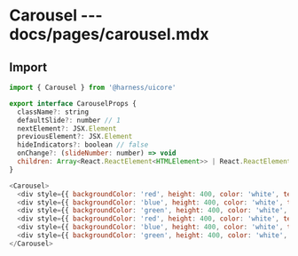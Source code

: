 # Carousel --- docs/pages/carousel.mdx

## Import

```js
import { Carousel } from '@harness/uicore'
```

```js
export interface CarouselProps {
  className?: string
  defaultSlide?: number // 1
  nextElement?: JSX.Element
  previousElement?: JSX.Element
  hideIndicators?: boolean // false
  onChange?: (slideNumber: number) => void
  children: Array<React.ReactElement<HTMLElement>> | React.ReactElement<HTMLElement>
}
```

```js live=true
<Carousel>
  <div style={{ backgroundColor: 'red', height: 400, color: 'white', textAlign: 'center' }}>Image 1</div>
  <div style={{ backgroundColor: 'blue', height: 400, color: 'white', textAlign: 'center' }}>Image 2</div>
  <div style={{ backgroundColor: 'green', height: 400, color: 'white', textAlign: 'center' }}>Image 3</div>
  <div style={{ backgroundColor: 'red', height: 400, color: 'white', textAlign: 'center' }}>Image 4</div>
  <div style={{ backgroundColor: 'blue', height: 400, color: 'white', textAlign: 'center' }}>Image 5</div>
  <div style={{ backgroundColor: 'green', height: 400, color: 'white', textAlign: 'center' }}>Image 6</div>
</Carousel>
```

